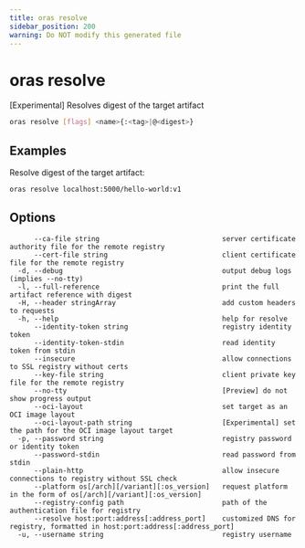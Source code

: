 ```yaml
---
title: oras resolve
sidebar_position: 200
warning: Do NOT modify this generated file
---
```


# oras resolve

[Experimental] Resolves digest of the target artifact

```bash
oras resolve [flags] <name>{:<tag>|@<digest>}
```

## Examples

Resolve digest of the target artifact:

```bash
oras resolve localhost:5000/hello-world:v1
```

## Options

```
      --ca-file string                              server certificate authority file for the remote registry
      --cert-file string                            client certificate file for the remote registry
  -d, --debug                                       output debug logs (implies --no-tty)
  -l, --full-reference                              print the full artifact reference with digest
  -H, --header stringArray                          add custom headers to requests
  -h, --help                                        help for resolve
      --identity-token string                       registry identity token
      --identity-token-stdin                        read identity token from stdin
      --insecure                                    allow connections to SSL registry without certs
      --key-file string                             client private key file for the remote registry
      --no-tty                                      [Preview] do not show progress output
      --oci-layout                                  set target as an OCI image layout
      --oci-layout-path string                      [Experimental] set the path for the OCI image layout target
  -p, --password string                             registry password or identity token
      --password-stdin                              read password from stdin
      --plain-http                                  allow insecure connections to registry without SSL check
      --platform os[/arch][/variant][:os_version]   request platform in the form of os[/arch][/variant][:os_version]
      --registry-config path                        path of the authentication file for registry
      --resolve host:port:address[:address_port]    customized DNS for registry, formatted in host:port:address[:address_port]
  -u, --username string                             registry username
```
